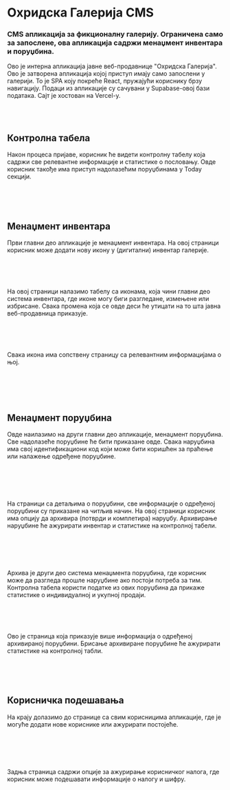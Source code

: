 

# Охридска Галерија CMS

### CMS апликација за фикционалну галерију. Ограничена само за запослене, ова апликација садржи менаџмент инвентара и поруџбина.

<HeroImage image={OchridGalleryCMSImg} title="Охридска Галерија CMS" />

Ово је интерна апликација јавне веб-продавнице "Охридска Галерија". Ово је затворена апликација којој приступ имају само запослени у галерији. То је SPA коју покреће React, пружајући кориснику брзу навигацију. Подаци из апликације су сачувани у Supabase-овој бази података. Сајт је хостован на Vercel-у.

<br />
<br />

## Контролна табела

Након процеса пријаве, корисник ће видети контролну табелу која садржи све релевантне информације и статистике о пословању. Овде корисник такође има приступ надолазећим поруџбинама у Today секцији.

<br />

<ArticleImage image={CmsImg1} alt="Контролна табела" isResponsive={false} />

<br />
<br />

## Менаџмент инвентара

Први главни део апликације је менаџмент инвентара. На овој страници корисник може додати нову икону у (дигитални) инвентар галерије.

<br />

<ArticleImage image={CmsImg2} alt="Менаџмент инвентара" isResponsive={false} />

<br />
<br />

На овој страници налазимо табелу са иконама, која чини главни део система инвентара, где иконе могу биги разгледане, измењене или избрисане. Свака промена која се овде деси ће утицати на то шта јавна веб-продавница приказује.

<br />

<ArticleImage image={CmsImg3} alt="Табела са иконама" isResponsive={false} />

<br />
<br />

Свака икона има сопствену страницу са релевантним информацијама о њој.

<br />

<ArticleImage
   image={CmsImg4}
   alt="Страница са детаљима о икони"
   isResponsive={false}
/>

<br />
<br />

## Менаџмент поруџбина

Овде наилазимо на други главни део апликације, менаџмент поруџбина. Све надолазеће поруџбине ће бити приказане овде. Свака наруџбина има свој идентификациони код који може бити коришћен за праћење или налажење одређене поруџбине.

<br />

<ArticleImage
   image={CmsImg5}
   alt="Табела са поруџбинама"
   isResponsive={false}
/>

<br />
<br />

На страници са детаљима о поруџбини, све информације о одређеној поруџбини су приказане на читљив начин. На овој страници корисник има опцију да архивира (потврди и комплетира) наруџбу. Архивирање наруџбине ће ажурирати инвентар и статистике на контролној табели.

<br />

<ArticleImage
   image={CmsImg6}
   alt="Страница са детаљима о поруџбини"
   isResponsive={false}
/>

<br />
<br />

Архива је други део система менаџмента поруџбина, где корисник може да разгледа прошле наруџбине ако постоји потреба за тим. Контролна табела користи податке из ових поруџбина да прикаже статистике о индивидуалној и укупној продаји.

<br />

<ArticleImage image={CmsImg7} alt="Архива" isResponsive={false} />

<br />
<br />

Ово је страница која приказује више информација о одређеној архивираној поруџбини. Брисање архивиране поруџбине ће ажурирати статистике на контролној табли.

<br />

<ArticleImage image={CmsImg8} alt="Архивирана поруџбина" isResponsive={false} />

<br />
<br />

## Корисничка подешавања

На крају долазимо до странице са свим корисницима апликације, где је могуће додати нове кориснике или ажурирати постојеће.

<br />

<ArticleImage
   image={CmsImg9}
   alt="Страница са корисницима"
   isResponsive={false}
/>

<br />
<br />

Задња страница садржи опције за ажурирање корисничког налога, где корисник може подешавати информације о налогу и шифру.

<br />

<ArticleImage
   image={CmsImg10}
   alt="Страница за ажурирање корисничком налога"
   isResponsive={false}
/>

<br />
